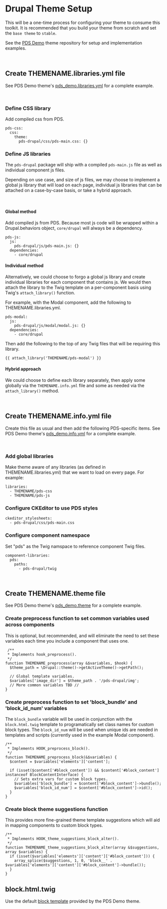 <Meta title='Drupal/Theme Setup' />

# Drupal Theme Setup

This will be a one-time process for configuring your theme to consume this toolkit. It is recommended that you build your theme from scratch and set the `base theme` to `stable`.

See the [PDS Demo](https://github.com/mel-miller/pds_demo) theme repository for setup and implementation examples.

<br />

## Create THEMENAME.libraries.yml file

See PDS Demo theme's [pds_demo.libraries.yml](https://github.com/mel-miller/pds_demo/blob/main/pds_demo.libraries.yml) for a complete example.

<br />

### Define CSS library

Add compiled css from PDS.

```
pds-css:
  css:
    theme:
      pds-drupal/css/pds-main.css: {}
```

### Define JS libraries

The `pds-drupal` package will ship with a compiled `pds-main.js` file as well as individual component js files.

Depending on use case, and size of js files, we may choose to implement a global js library that will load on each page, individual js libraries that can be attached on a case-by-case basis, or take a hybrid approach.

<br />

#### Global method

Add compiled js from PDS. Because most js code will be wrapped within a Drupal.behaviors object, `core/drupal` will always be a dependency.

```
pds-js:
  js:
    pds-drupal/js/pds-main.js: {}
  dependencies:
    - core/drupal
```

#### Individual method

Alternatively, we could choose to forgo a global js library and create individual libraries for each component that contains js. We would then attach the library to the Twig template on a per-component basis using Twig's `attach_library()` function.

For example, with the Modal component, add the following to THEMENAME.libraries.yml.

```
pds-modal:
  js:
    pds-drupal/js/modal/modal.js: {}
  dependencies:
    - core/drupal
```

Then add the following to the top of any Twig files that will be requiring this library.

```
{{ attach_library('THEMENAME/pds-modal') }}
```

#### Hybrid approach

We could choose to define each library separately, then apply some globally via the `THEMENAME.info.yml` file and some as needed via the `attach_library()` method.

<br />

## Create THEMENAME.info.yml file

Create this file as usual and then add the following PDS-specific items. See PDS Demo theme's [pds_demo.info.yml](https://github.com/mel-miller/pds_demo/blob/main/pds_demo.info.yml) for a complete example.

<br />

### Add global libraries

Make theme aware of any libraries (as defined in THEMENAME.libraries.yml) that we want to load on every page. For example:

```
libraries:
  - THEMENAME/pds-css
  - THEMENAME/pds-js
```

### Configure CKEditor to use PDS styles

```
ckeditor_stylesheets:
  - pds-drupal/css/pds-main.css
```

### Configure component namespace

Set "pds" as the Twig namspace to reference component Twig files.

```
component-libraries:
  pds:
    paths:
      - pds-drupal/twig
```

<br />

## Create THEMENAME.theme file

See PDS Demo theme's [pds_demo.theme](https://github.com/mel-miller/pds_demo/blob/main/pds_demo.theme) for a complete example.

### Create preprocess function to set common variables used across components

This is optional, but recommended, and will eliminate the need to set these variables each time you include a component that uses one.

```
 /**
 * Implements hook_preprocess().
 */
function THEMENAME_preprocess(array &$variables, $hook) {
  $theme_path = \Drupal::theme()->getActiveTheme()->getPath();

  // Global template variables.
  $variables['image_dir'] = $theme_path . '/pds-drupal/img';
  // More common variables TBD //
}

```

### Create preprocess function to set 'block_bundle' and 'block_id_num' variables

The `block_bundle` variable will be used in conjunction with the `block.html.twig` template to programatically set class names for custom block types. The `block_id_num` will be used when unique ids are needed in templates and scripts (currently used in the example Modal component).

```
/**
 * Implements HOOK_preprocess_block().
 */
function THEMENAME_preprocess_block(&$variables) {
  $content = $variables['elements']['content'];

  if (isset($content['#block_content']) && $content['#block_content'] instanceof BlockContentInterface) {
    // Sets extra vars for custom block types.
    $variables['block_bundle'] = $content['#block_content']->bundle();
    $variables['block_id_num'] = $content['#block_content']->id();
  }
}
```

### Create block theme suggestions function

This provides more fine-grained theme template suggestions which will aid in mapping components to custom block types.

```
/**
 * Implements HOOK_theme_suggestions_block_alter().
 */
function THEMENAME_theme_suggestions_block_alter(array &$suggestions, array $variables) {
  if (isset($variables['elements']['content']['#block_content'])) {
    array_splice($suggestions, 1, 0, 'block__' . $variables['elements']['content']['#block_content']->bundle());
  }
}
```

## block.html.twig

Use the default [block template](https://github.com/mel-miller/pds_demo/blob/main/templates/block/block.html.twig) provided by the PDS Demo theme.
